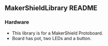 == MakerShieldLibrary README ==

=== Hardware ===
* This library is for a MakerShield Protoboard.
* Board has pot, two LEDs and a button.


